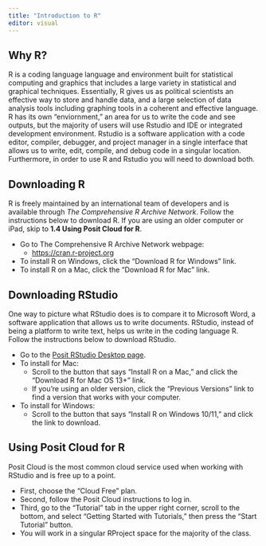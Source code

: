 ```yaml
---
title: "Introduction to R"
editor: visual
---
```


## Why R?

R is a coding language language and environment built for statistical computing and graphics that includes a large variety in statistical and graphical techniques. Essentially, R gives us as political scientists an effective way to store and handle data, and a large selection of data analysis tools including graphing tools in a coherent and effective language. R has its own "enviornment," an area for us to write the code and see outputs, but the majority of users will use Rstudio and IDE or integrated development environment. Rstudio is a software application with a code editor, compiler, debugger, and project manager in a single interface that allows us to write, edit, compile, and debug code in a singular location. Furthermore, in order to use R and Rstudio you will need to download both.\

## Downloading R

R is freely maintained by an international team of developers and is available through *The Comprehensive R Archive Network*. Follow the instructions below to download R. If you are using an older computer or iPad, skip to **1.4 Using Posit Cloud for R**.

-   Go to The Comprehensive R Archive Network webpage:
    -   <https://cran.r-project.org>
-   To install R on Windows, click the "Download R for Windows" link.
-   To install R on a Mac, click the "Download R for Mac" link.

## Downloading RStudio

One way to picture what RStudio does is to compare it to Microsoft Word, a software application that allows us to write documents. RStudio, instead of being a platform to write text, helps us write in the coding language R. Follow the instructions below to download RStudio.

-   Go to the [Posit RStudio Desktop page](https://posit.co/download/rstudio-desktop/).
-   To install for Mac:
    -   Scroll to the button that says "Install R on a Mac," and click the “Download R for Mac OS 13+” link.
    -   If you're using an older version, click the "Previous Versions" link to find a version that works with your computer.
-   To install for Windows:
    -   Scroll to the button that says "Install R on Windows 10/11," and click the link to download.

## Using Posit Cloud for R

Posit Cloud is the most common cloud service used when working with RStudio and is free up to a point.

-   First, choose the “Cloud Free” plan.
-   Second, follow the Posit Cloud instructions to log in.
-   Third, go to the "Tutorial" tab in the upper right corner, scroll to the bottom, and select “Getting Started with Tutorials,” then press the “Start Tutorial” button.
-   You will work in a singular RProject space for the majority of the class.
